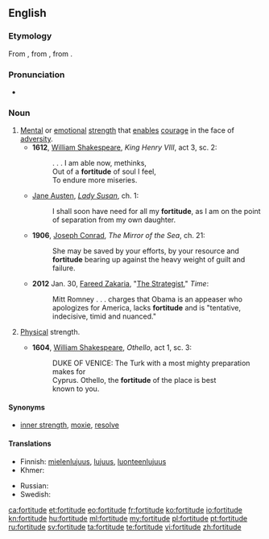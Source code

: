==English==

===Etymology===
From {{etyl|fro|en}}, from {{etyl|la|en}} {{term|fortitudo|fortitūdō|bravery, strength|lang=la}}, from {{term|fortis||brave, strong|lang=la}}.

===Pronunciation===
* {{a|RP}} {{IPA|/ˈfɔːtɪtjuːd/}}

===Noun===
{{en-noun}}

# [[mental|Mental]] or [[emotional]] [[strength]] that [[enable]]s [[courage]] in the face of [[adversity]].
#* '''1612''', [[w:William Shakespeare|William Shakespeare]], ''King Henry VIII'', act 3, sc. 2:
#*: . . . I am able now, methinks,
#*: Out of a '''fortitude''' of soul I feel,
#*: To endure more miseries.
#* {{circa|1794}} [[w:Jane Austen|Jane Austen]], ''[[w:Lady Susan|Lady Susan]]'', ch. 1:
#*: I shall soon have need for all my '''fortitude''', as I am on the point of separation from my own daughter.
#* '''1906''', [[w:Joseph Conrad|Joseph Conrad]], ''The Mirror of the Sea'', ch. 21:
#*: She may be saved by your efforts, by your resource and '''fortitude''' bearing up against the heavy weight of guilt and failure.
#* '''2012 ''' Jan. 30, [[w:Fareed Zakaria|Fareed Zakaria]], "[http://www.time.com/time/magazine/article/0,9171,2104842,00.html The Strategist]," ''Time'':
#*: Mitt Romney . . . charges that Obama is an appeaser who apologizes for America, lacks '''fortitude''' and is "tentative, indecisive, timid and nuanced."
# {{context|archaic|lang=en}} [[physical|Physical]] strength.
#* '''1604''', [[w:William Shakespeare|William Shakespeare]], ''Othello'', act 1, sc. 3:
#*: DUKE OF VENICE: The Turk with a most mighty preparation makes for
#*: Cyprus. Othello, the '''fortitude''' of the place is best
#*: known to you.

====Synonyms====
* {{sense|mental or emotional strength}} [[inner strength]], [[moxie]], [[resolve]]

====Translations====
{{trans-top|mental or emotional strength}}
* Finnish: [[mielenlujuus]], [[lujuus]], [[luonteenlujuus]]
* Khmer: {{t-|km|ចិត្ដអត់ធ្មត់|tr=jət ɑt tmʊət|sc=Khmr}}
{{trans-mid}}
* Russian: {{t-|ru|сила духа|f}}
* Swedish: {{t+|sv|tapperhet}}
{{trans-bottom}}

[[ca:fortitude]]
[[et:fortitude]]
[[eo:fortitude]]
[[fr:fortitude]]
[[ko:fortitude]]
[[io:fortitude]]
[[kn:fortitude]]
[[hu:fortitude]]
[[ml:fortitude]]
[[my:fortitude]]
[[pl:fortitude]]
[[pt:fortitude]]
[[ru:fortitude]]
[[sv:fortitude]]
[[ta:fortitude]]
[[te:fortitude]]
[[vi:fortitude]]
[[zh:fortitude]]